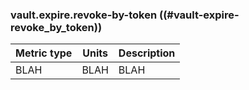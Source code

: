 ### vault.expire.revoke-by-token ((#vault-expire-revoke_by_token))

Metric type | Units | Description
----------- | ----- | -----------
BLAH     | BLAH    | BLAH
